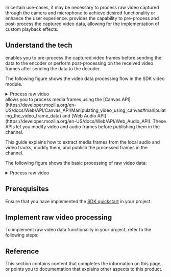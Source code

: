 
In certain use-cases, it may be necessary to process raw video captured through the camera and microphone to achieve desired functionality or enhance the user experience. <Vpd k="SDK" /> provides the capability to pre-process and post-process the captured video data, allowing for the implementation of custom playback effects.

<PlatformWrapper platform="android, ios, macos, windows, unity, web">

## Understand the tech
<PlatformWrapper notAllowed="web">
<Vpd k="SDK" /> enables you to pre-process the captured video frames before sending the data to the encoder or perform post-processing on the received video frames after sending the data to the decoder.

The following figure shows the video data processing flow in the SDK video module.

<details>
<summary>Process raw video</summary>

![](/images/video-sdk/video-module-data-processing.svg)

* Position (2) corresponds to the `onCaptureVideoFrame` callback.
* Position (3) corresponds to the `onPreEncodeVideoFrame` callback.
* Position (4) corresponds to the`onRenderVideoFrame` callback.
</details>
</PlatformWrapper>
<PlatformWrapper platform="web">
<Vpd k="SDK" /> allows you to process media frames using the [Canvas API](https://developer.mozilla.org/en-US/docs/Web/API/Canvas_API/Manipulating_video_using_canvas#manipulating_the_video_frame_data) and [Web Audio API](https://developer.mozilla.org/en-US/docs/Web/API/Web_Audio_API). These APIs let you modify video and audio frames before publishing them in the channel.

This guide explains how to extract media frames from the local audio and video tracks, modify them, and publish the processed frames in the channel.

The following figure shows the basic processing of raw video data:

<details>
<summary>Process raw video</summary>

![](/images/video-sdk/process-raw-video-web.svg)

</details>
</PlatformWrapper>

## Prerequisites

Ensure that you have implemented the [SDK quickstart](../get-started/get-started-sdk) in your project.

## Implement raw video processing

To implement raw video data functionality in your project, refer to the following steps:

<ProjectImplement/>

## Reference

This section contains content that completes the information on this page, or points you to documentation that explains other aspects to this product.

<Reference/>

</PlatformWrapper>
<PlatformWrapper notAllowed="android, ios, macos, windows, unity, web">
<NotAvailable />
</PlatformWrapper>
